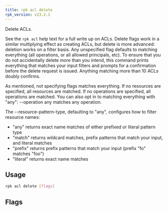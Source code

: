```yaml
---
title: rpk acl delete
rpk_version: v23.2.1
---
```


<head>
  <meta name="title" content="rpk acl delete | Redpanda Docs" />
  <meta name="description" content="rpk acl delete" />
  <link rel="canonical" href="https://docs.redpanda.com/docs/reference/rpk/rpk-acl/rpk-acl-delete/" />
</head>

Delete ACLs.

See the `rpk acl` help text for a full write up on ACLs. Delete flags work in a
similar multiplying effect as creating ACLs, but delete is more advanced:
deletion works on a filter basis. Any unspecified flag defaults to matching
everything (all operations, or all allowed principals, etc). To ensure that you
do not accidentally delete more than you intend, this command prints everything
that matches your input filters and prompts for a confirmation before the
delete request is issued. Anything matching more than 10 ACLs doubly confirms.

As mentioned, not specifying flags matches everything. If no resources are
specified, all resources are matched. If no operations are specified, all
operations are matched. You can also opt in to matching everything with "any":
--operation any matches any operation.

The --resource-pattern-type, defaulting to "any", configures how to filter
resource names:

- "any" returns exact name matches of either prefixed or literal pattern type
- "match" returns wildcard matches, prefix patterns that match your input, and literal matches
- "prefix" returns prefix patterns that match your input (prefix "fo" matches "foo")
- "literal" returns exact name matches

## Usage

```bash
rpk acl delete [flags]
```

## Flags

<!--
[cols=",,",]
|===
|*Value* |*Type* |*Description*

|--allow-host |strings |Allowed host ACLs to remove (repeatable).

|--allow-principal |strings |Allowed principal ACLs to remove
(repeatable).

|--cluster |- |Whether to remove ACLs to the cluster.

|--deny-host |strings |Denied host ACLs to remove (repeatable).

|--deny-principal |strings |Denied principal ACLs to remove
(repeatable).

|-d, --dry |- |Dry run: validate what would be deleted.

|--group |strings |Group to remove ACLs for (repeatable).

|-h, --help |- |Help for delete.

|--no-confirm |- |Disable confirmation prompt.

|--operation |strings |Operation to remove (repeatable).

|-f, --print-filters |- |Print the filters that were requested (failed
filters are always printed).

|--resource-pattern-type |string |Pattern to use when matching resource
names (any, match, literal, or prefixed) (default "any").

|--topic |strings |Topic to remove ACLs for (repeatable).

|--transactional-id |strings |Transactional IDs to remove ACLs for
(repeatable).

|--config |string |Redpanda or rpk config file; default search paths are
~/.config/rpk/rpk.yaml, $PWD, and /etc/redpanda/`redpanda.yaml`.

|-X, --config-opt |stringArray |Override rpk configuration settings; '-X
help' for detail or '-X list' for terser detail.

|--profile |string |rpk profile to use.

|-v, --verbose |- |Enable verbose logging.
|===

-->
